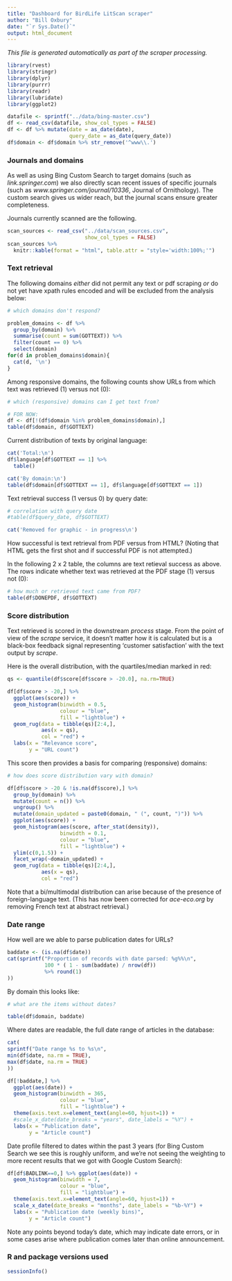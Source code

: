 ```yaml
---
title: "Dashboard for BirdLife LitScan scraper"
author: "Bill Oxbury"
date: "`r Sys.Date()`"
output: html_document
---
```


_This file is generated automatically as part of the scraper processing._

```r

library(rvest)
library(stringr)
library(dplyr)
library(purrr)
library(readr)
library(lubridate)
library(ggplot2)

datafile <- sprintf("../data/bing-master.csv") 
df <- read_csv(datafile, show_col_types = FALSE)
df <- df %>% mutate(date = as_date(date),
                    query_date = as_date(query_date)) 
df$domain <- df$domain %>% str_remove('^www\\.')
```

### Journals and domains

As well as using Bing Custom Search to target domains (such as _link.springer.com_) we also directly scan recent 
issues of specific journals (such as _www.springer.com/journal/10336_, Journal of Ornithology). The custom search 
gives us wider reach, but the journal scans ensure greater completeness.

Journals currently scanned are the following.

```r
scan_sources <- read_csv("../data/scan_sources.csv", 
                         show_col_types = FALSE)
scan_sources %>%
  knitr::kable(format = "html", table.attr = "style='width:100%;'")
```

### Text retrieval

The following domains _either_ did not permit any text or pdf scraping _or_ do not yet have xpath rules encoded and will be excluded from the analysis below:

```r
# which domains don't respond?

problem_domains <- df %>% 
  group_by(domain) %>%
  summarise(count = sum(GOTTEXT)) %>%
  filter(count == 0) %>%
  select(domain) 
for(d in problem_domains$domain){
  cat(d, '\n')
}
```

Among responsive domains, the following counts show URLs from which text was retrieved (1) versus not (0):

```r
# which (responsive) domains can I get text from?

# FOR NOW:
df <- df[!(df$domain %in% problem_domains$domain),]
table(df$domain, df$GOTTEXT)
```

Current distribution of texts by original language:

```r

cat('Total:\n')
df$language[df$GOTTEXT == 1] %>% 
  table()

cat('By domain:\n')
table(df$domain[df$GOTTEXT == 1], df$language[df$GOTTEXT == 1])
```


Text retrieval success (1 versus 0) by query date:

```r
# correlation with query date
#table(df$query_date, df$GOTTEXT)

cat('Removed for graphic - in progress\n')
```

How successful is text retrieval from PDF versus from HTML? (Noting that HTML gets the first shot and if successful PDF is not attempted.)

In the following 2 x 2 table, the columns are text retieval success as above. The rows indicate whether text was retrieved at the PDF stage (1) versus not (0):

```r
# how much or retrieved text came from PDF?
table(df$DONEPDF, df$GOTTEXT)
```

### Score distribution

Text retrieved is scored in the downstream _process_ stage. From the point of view of the _scrape_ service, it doesn't matter how it is calculated but is a black-box feedback signal representing 'customer satisfaction' with the text output by _scrape_.

Here is the overall distribution, with the quartiles/median marked in red:

```r

qs <- quantile(df$score[df$score > -20.0], na.rm=TRUE)

df[df$score > -20,] %>% 
  ggplot(aes(score)) +
  geom_histogram(binwidth = 0.5,
                 colour = "blue",
                 fill = "lightblue") +
  geom_rug(data = tibble(qs)[2:4,],
           aes(x = qs), 
           col = "red") +
  labs(x = "Relevance score",
       y = "URL count")
```

This score then provides a basis for comparing (responsive) domains:

```r
# how does score distribution vary with domain?

df[df$score > -20 & !is.na(df$score),] %>% 
  group_by(domain) %>%
  mutate(count = n()) %>%
  ungroup() %>%
  mutate(domain_updated = paste0(domain, " (", count, ")")) %>%
  ggplot(aes(score)) +
  geom_histogram(aes(score, after_stat(density)),
                 binwidth = 0.1,
                 colour = "blue",
                 fill = "lightblue") +
  ylim(c(0,1.5)) +
  facet_wrap(~domain_updated) +
  geom_rug(data = tibble(qs)[2:4,],
           aes(x = qs), 
           col = "red") 
```

Note that a bi/multimodal distribution can arise because of the presence of foreign-language text. (This has now been corrected for *ace-eco.org* by removing French text at abstract retrieval.)


### Date range

How well are we able to parse publication dates for URLs?

```r

baddate <- (is.na(df$date))
cat(sprintf("Proportion of records with date parsed: %g%%\n",
            100 * ( 1 - sum(baddate) / nrow(df)) 
            %>% round(1)
))
```

By domain this looks like:

```r
# what are the items without dates?

table(df$domain, baddate)
```

Where dates are readable, the full date range of articles in the database:

```r

cat(
sprintf("Date range %s to %s\n",
min(df$date, na.rm = TRUE),
max(df$date, na.rm = TRUE)
))
```


```r

df[!baddate,] %>% 
  ggplot(aes(date)) +
  geom_histogram(binwidth = 365,
                 colour = "blue",
                 fill = "lightblue") +
  theme(axis.text.x=element_text(angle=60, hjust=1)) +
  #scale_x_date(date_breaks = "years", date_labels = "%Y") +
  labs(x = "Publication date",
       y = "Article count")
```

Date profile filtered to dates within the past 3 years (for Bing Custom Search we see this is roughly uniform, and we're not seeing the weighting to more recent results that we got with Google Custom Search):

```r

df[df$BADLINK==0,] %>% ggplot(aes(date)) +
  geom_histogram(binwidth = 7,
                 colour = "blue",
                 fill = "lightblue") +
  theme(axis.text.x=element_text(angle=60, hjust=1)) +
  scale_x_date(date_breaks = "months", date_labels = "%b-%Y") +
  labs(x = "Publication date (weekly bins)",
       y = "Article count")
```

Note any points beyond today's date, which may indicate date errors, or in some cases arise where publication comes later than online announcement. 

### R and package versions used

```r
sessionInfo()
```

